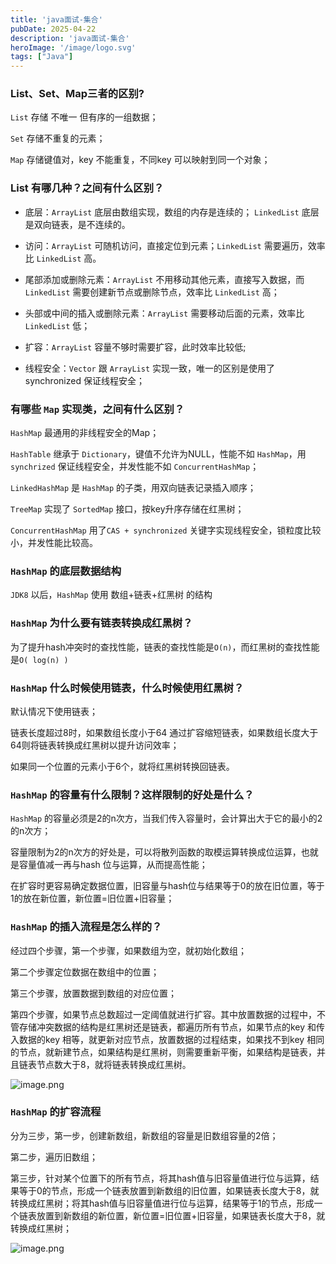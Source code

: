 ```yaml
---
title: 'java面试-集合'
pubDate: 2025-04-22
description: 'java面试-集合'
heroImage: '/image/logo.svg'
tags: ["Java"]
---
```


### **List、Set、Map三者的区别?**

`List` 存储 不唯一 但有序的一组数据；

`Set` 存储不重复的元素；

`Map` 存储键值对，key 不能重复，不同key 可以映射到同一个对象；

### **List 有哪几种？之间有什么区别？**

- 底层：`ArrayList` 底层由数组实现，数组的内存是连续的； `LinkedList` 底层是双向链表，是不连续的。

- 访问：`ArrayList` 可随机访问，直接定位到元素；`LinkedList` 需要遍历，效率比 `LinkedList` 高。

- 尾部添加或删除元素：`ArrayList` 不用移动其他元素，直接写入数据，而 `LinkedList` 需要创建新节点或删除节点，效率比 `LinkedList` 高；

- 头部或中间的插入或删除元素：`ArrayList` 需要移动后面的元素，效率比 `LinkedList` 低；

- 扩容：`ArrayList` 容量不够时需要扩容，此时效率比较低;

- 线程安全：`Vector` 跟 `ArrayList` 实现一致，唯一的区别是使用了 synchronized 保证线程安全；

### **有哪些 `Map` 实现类，之间有什么区别？**

`HashMap` 最通用的非线程安全的Map；

`HashTable` 继承于 `Dictionary`，键值不允许为NULL，性能不如 `HashMap`，用 `synchrized` 保证线程安全，并发性能不如 `ConcurrentHashMap`；

`LinkedHashMap` 是 `HashMap` 的子类，用双向链表记录插入顺序；

`TreeMap` 实现了 `SortedMap` 接口，按key升序存储在红黑树；

`ConcurrentHashMap` 用了`CAS + synchronized` 关键字实现线程安全，锁粒度比较小，并发性能比较高。

### **`HashMap` 的底层数据结构**

`JDK8` 以后，`HashMap` 使用 数组+链表+红黑树 的结构

### **`HashMap` 为什么要有链表转换成红黑树？**

为了提升hash冲突时的查找性能，链表的查找性能是`O(n)`，而红黑树的查找性能是`O( log(n) )`

### **`HashMap` 什么时候使用链表，什么时候使用红黑树？**

默认情况下使用链表；

链表长度超过8时，如果数组长度小于64 通过扩容缩短链表，如果数组长度大于64则将链表转换成红黑树以提升访问效率；

如果同一个位置的元素小于6个，就将红黑树转换回链表。

### **`HashMap` 的容量有什么限制？这样限制的好处是什么？**

`HashMap` 的容量必须是2的n次方，当我们传入容量时，会计算出大于它的最小的2的n次方；

容量限制为2的n次方的好处是，可以将散列函数的取模运算转换成位运算，也就是容量值减一再与hash 位与运算，从而提高性能；

在扩容时更容易确定数据位置，旧容量与hash位与结果等于0的放在旧位置，等于1的放在新位置，新位置=旧位置+旧容量；

### **`HashMap` 的插入流程是怎么样的？**

经过四个步骤，第一个步骤，如果数组为空，就初始化数组；

第二个步骤定位数据在数组中的位置；

第三个步骤，放置数据到数组的对应位置；

第四个步骤，如果节点总数超过一定阈值就进行扩容。其中放置数据的过程中，不管存储冲突数据的结构是红黑树还是链表，都遍历所有节点，如果节点的key 和传入数据的key 相等，就更新对应节点，放置数据的过程结束，如果找不到key 相同的节点，就新建节点，如果结构是红黑树，则需要重新平衡，如果结构是链表，并且链表节点数大于8，就将链表转换成红黑树。

![image.png](https://oss.jianzhang.cc/images/20250422102525249.png)

### **`HashMap` 的扩容流程**

分为三步，第一步，创建新数组，新数组的容量是旧数组容量的2倍；

第二步，遍历旧数组；

第三步，针对某个位置下的所有节点，将其hash值与旧容量值进行位与运算，结果等于0的节点，形成一个链表放置到新数组的旧位置，如果链表长度大于8，就转换成红黑树；将其hash值与旧容量值进行位与运算，结果等于1的节点，形成一个链表放置到新数组的新位置，新位置=旧位置+旧容量，如果链表长度大于8，就转换成红黑树；

![image.png](https://oss.jianzhang.cc/images/20250422103037289.png)

